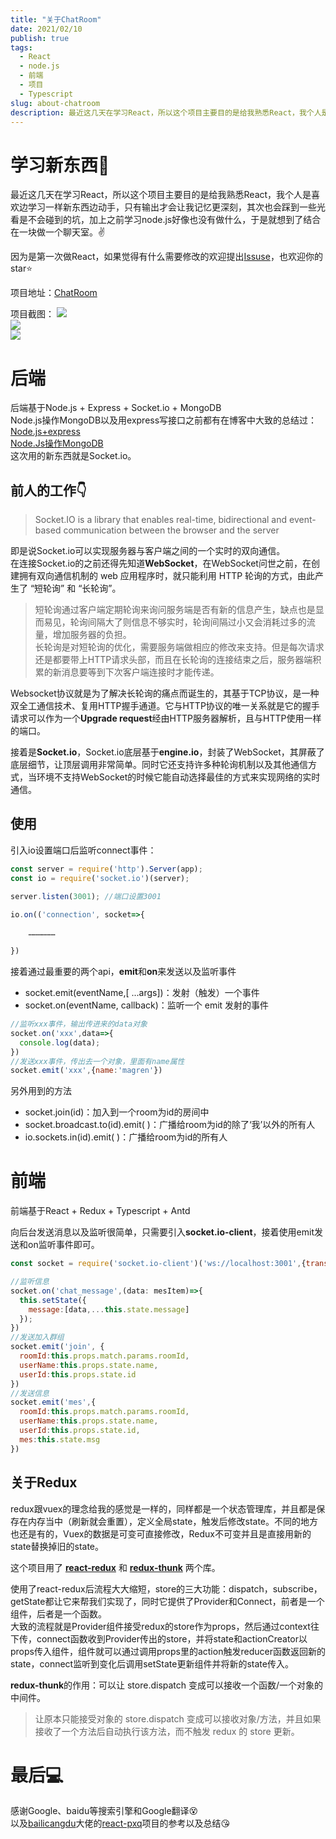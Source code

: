 ```yaml
---
title: "关于ChatRoom"
date: 2021/02/10
publish: true
tags:
  - React
  - node.js
  - 前端
  - 项目
  - Typescript
slug: about-chatroom
description: 最近这几天在学习React，所以这个项目主要目的是给我熟悉React，我个人是喜欢边学习一样新东西边动手，只有输出才会让我记忆更深刻，其次也会踩到一些光看是不会碰到的坑，加上之前学习node.js好像也没有做什么，于是就想到了结合在一块做一个聊天室。
---
```

# 学习新东西👋
最近这几天在学习React，所以这个项目主要目的是给我熟悉React，我个人是喜欢边学习一样新东西边动手，只有输出才会让我记忆更深刻，其次也会踩到一些光看是不会碰到的坑，加上之前学习node.js好像也没有做什么，于是就想到了结合在一块做一个聊天室。✌  


因为是第一次做React，如果觉得有什么需要修改的欢迎提出[Issuse](https://github.com/Magren0321/ChatRoom/issues)，也欢迎你的star⭐

项目地址：[ChatRoom](https://github.com/Magren0321/ChatRoom)

项目截图：
![](/postImg/about-chatroom/3.png)  
![](/postImg/about-chatroom/2.png)  
![](/postImg/about-chatroom/1.png)  

# 后端
后端基于Node.js + Express + Socket.io + MongoDB  
Node.js操作MongoDB以及用express写接口之前都有在博客中大致的总结过：  
[Node.js+express](./node-express/)  
[Node.Js操作MongoDB](./node-mongodb/)  
这次用的新东西就是Socket.io。

## 前人的工作👇
> Socket.IO is a library that enables real-time, bidirectional and event-based communication between the browser and the server

即是说Socket.io可以实现服务器与客户端之间的一个实时的双向通信。  
在连接Socket.io的之前还得先知道**WebSocket**，在WebSocket问世之前，在创建拥有双向通信机制的 web 应用程序时，就只能利用 HTTP 轮询的方式，由此产生了 “短轮询” 和 “长轮询”。

> 短轮询通过客户端定期轮询来询问服务端是否有新的信息产生，缺点也是显而易见，轮询间隔大了则信息不够实时，轮询间隔过小又会消耗过多的流量，增加服务器的负担。  
>长轮询是对短轮询的优化，需要服务端做相应的修改来支持。但是每次请求还是都要带上HTTP请求头部，而且在长轮询的连接结束之后，服务器端积累的新消息要等到下次客户端连接时才能传递。

Websocket协议就是为了解决长轮询的痛点而诞生的，其基于TCP协议，是一种双全工通信技术、复用HTTP握手通道。它与HTTP协议的唯一关系就是它的握手请求可以作为一个**Upgrade request**经由HTTP服务器解析，且与HTTP使用一样的端口。

接着是**Socket.io**，Socket.io底层基于**engine.io**，封装了WebSocket，其屏蔽了底层细节，让顶层调用非常简单。同时它还支持许多种轮询机制以及其他通信方式，当环境不支持WebSocket的时候它能自动选择最佳的方式来实现网络的实时通信。

## 使用
引入io设置端口后监听connect事件：
```js
const server = require('http').Server(app);  
const io = require('socket.io')(server);  

server.listen(3001); //端口设置3001

io.on(('connection', socket=>{
    
    ………………

})
```
接着通过最重要的两个api，**emit**和**on**来发送以及监听事件
+ socket.emit(eventName,[ ...args])：发射（触发）一个事件
+ socket.on(eventName, callback)：监听一个 emit 发射的事件
```js
//监听xxx事件，输出传进来的data对象
socket.on('xxx',data=>{
  console.log(data);
})
//发送xxx事件，传出去一个对象，里面有name属性
socket.emit('xxx',{name:'magren'})
```
另外用到的方法
+ socket.join(id)：加入到一个room为id的房间中
+ socket.broadcast.to(id).emit( )：广播给room为id的除了‘我’以外的所有人
+ io.sockets.in(id).emit( )：广播给room为id的所有人

# 前端
前端基于React + Redux + Typescript + Antd  

向后台发送消息以及监听很简单，只需要引入**socket.io-client**，接着使用emit发送和on监听事件即可。

```js
const socket = require('socket.io-client')('ws://localhost:3001',{transports: ['websocket']})

//监听信息
socket.on('chat_message',(data: mesItem)=>{
  this.setState({
    message:[data,...this.state.message]
  });
})
//发送加入群组
socket.emit('join', {
  roomId:this.props.match.params.roomId,
  userName:this.props.state.name,
  userId:this.props.state.id
})
//发送信息
socket.emit('mes',{
  roomId:this.props.match.params.roomId,
  userName:this.props.state.name,
  userId:this.props.state.id,
  mes:this.state.msg
})
```
## 关于Redux
redux跟vuex的理念给我的感觉是一样的，同样都是一个状态管理库，并且都是保存在内存当中（刷新就会重置），定义全局state，触发后修改state。不同的地方也还是有的，Vuex的数据是可变可直接修改，Redux不可变并且是直接用新的state替换掉旧的state。  

这个项目用了 **[react-redux](https://github.com/reduxjs/react-redux)** 和 **[redux-thunk](https://github.com/reduxjs/redux-thunk)** 两个库。  

使用了react-redux后流程大大缩短，store的三大功能：dispatch，subscribe，getState都让它来帮我们实现了，同时它提供了Provider和Connect，前者是一个组件，后者是一个函数。  
大致的流程就是Provider组件接受redux的store作为props，然后通过context往下传，connect函数收到Provider传出的store，并将state和actionCreator以props传入组件，组件就可以通过调用props里的action触发reducer函数返回新的state，connect监听到变化后调用setState更新组件并将新的state传入。  

**redux-thunk**的作用：可以让 store.dispatch 变成可以接收一个函数/一个对象的中间件。
> 让原本只能接受对象的 store.dispatch 变成可以接收对象/方法，并且如果接收了一个方法后自动执行该方法，而不触发 redux 的 store 更新。

# 最后💻
感谢Google、baidu等搜索引擎和Google翻译😵  
以及[bailicangdu](https://github.com/bailicangdu)大佬的[react-pxq](https://github.com/bailicangdu/react-pxq)项目的参考以及总结😘
